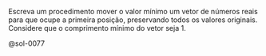<!-- Movimentação do mínimo para início do vetor -->
::: {#exr-0077}
Escreva um procedimento mover o valor mínimo um vetor de números reais para que ocupe a primeira posição, preservando todos os valores originais. Considere que o comprimento mínimo do vetor seja 1.

@sol-0077
:::